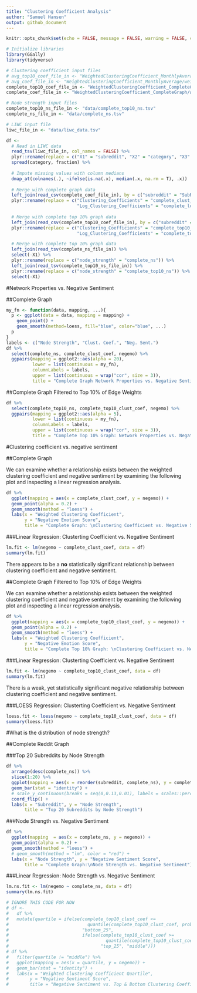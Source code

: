 ```yaml
---
title: "Clustering Coefficient Analysis"
author: "Samuel Hansen"
output: github_document
---
```


```r
knitr::opts_chunk$set(echo = FALSE, message = FALSE, warning = FALSE, cache = TRUE)
```

```r
# Initialize libraries 
library(GGally)
library(tidyverse)

# Clustering coefficient input files 
# avg_top10_coef_file_in <- "WeightedClusteringCoefficient_MonthlyAverageTop10/weightedClusteringCoefficients.csv"
# avg_coef_file_in <- "WeightedClusteringCoefficient_MonthlyAverage/weightedClusteringCoefficients.csv"
complete_top10_coef_file_in <- "WeightedClusteringCoefficient_CompleteGraphTop10/weightedClusteringCoefficients.csv"
complete_coef_file_in <- "WeightedClusteringCoefficient_CompleteGraph/weightedClusteringCoefficients.csv"

# Node strength input files 
complete_top10_ns_file_in <- "data/complete_top10_ns.tsv"
complete_ns_file_in <- "data/complete_ns.tsv"

# LIWC input file 
liwc_file_in <- "data/liwc_data.tsv"

df <-
  # Read in LIWC data 
  read_tsv(liwc_file_in, col_names = FALSE) %>%
  plyr::rename(replace = c("X1" = "subreddit", "X2" = "category", "X3" = "fraction")) %>%
  spread(category, fraction) %>%
  
  # Impute missing values with column medians 
  dmap_at(colnames(.), ~ifelse(is.na(.x), median(.x, na.rm = T), .x))  %>%
  
  # Merge with complete graph data 
  left_join(read_csv(complete_coef_file_in), by = c("subreddit" = "SubReddit_Name")) %>%
  plyr::rename(replace = c("Clustering_Coefficients" = "complete_clust_coef", 
                           "Log_Clustering_Coefficients" = "complete_log_clust_coef")) %>%
  
  # Merge with complete top 10% graph data 
  left_join(read_csv(complete_top10_coef_file_in), by = c("subreddit" = "SubReddit_Name")) %>%
  plyr::rename(replace = c("Clustering_Coefficients" = "complete_top10_clust_coef", 
                           "Log_Clustering_Coefficients" = "complete_top10_log_clust_coef")) %>%

  # Merge with complete top 10% graph data 
  left_join(read_tsv(complete_ns_file_in)) %>%
  select(-X1) %>%
  plyr::rename(replace = c("node_strength" = "complete_ns")) %>% 
  left_join(read_tsv(complete_top10_ns_file_in)) %>%
  plyr::rename(replace = c("node_strength" = "complete_top10_ns")) %>% 
  select(-X1)
```

#Network Properties vs. Negative Sentiment 

##Complete Graph 
```r
my_fn <- function(data, mapping, ...){
  p <- ggplot(data = data, mapping = mapping) + 
    geom_point() + 
    geom_smooth(method=loess, fill="blue", color="blue", ...) 
  p
}
labels <- c("Node Strength", "Clust. Coef.", "Neg. Sent.")
df %>%
  select(complete_ns, complete_clust_coef, negemo) %>%
  ggpairs(mapping = ggplot2::aes(alpha = 20),
          lower = list(continuous = my_fn),
          columnLabels = labels,
          upper = list(continuous = wrap("cor", size = 3)),
          title = "Complete Graph Network Properties vs. Negative Sentiment")
```

##Complete Graph Filtered to Top 10% of Edge Weights
```r
df %>%
  select(complete_top10_ns, complete_top10_clust_coef, negemo) %>%
  ggpairs(mapping = ggplot2::aes(alpha = 5),
          lower = list(continuous = my_fn),
          columnLabels = labels,
          upper = list(continuous = wrap("cor", size = 3)),
          title = "Complete Top 10% Graph: Network Properties vs. Negative Sentiment")
```

#Clustering coefficient vs. negative sentiment

##Complete Graph 

We can examine whether a relationship exists between the weighted clustering
coefficient and negative sentiment by examining the following plot and 
inspecting a linear regression analysis. 
```r
df %>%
  ggplot(mapping = aes(x = complete_clust_coef, y = negemo)) +
  geom_point(alpha = 0.2) +
  geom_smooth(method = "loess") +
  labs(x = "Weighted Clustering Coefficient", 
       y = "Negative Emotion Score",
       title = "Complete Graph: \nClustering Coefficient vs. Negative Sentiment") 
```

###Linear Regression: Clusterting Coefficient vs. Negative Sentiment 

```r
lm.fit <- lm(negemo ~ complete_clust_coef, data = df)
summary(lm.fit)
```

There appears to be a **no** statistically significant relationship
between clustering coefficient and negative sentiment. 

##Complete Graph Filtered to Top 10% of Edge Weights 

We can examine whether a relationship exists between the weighted clustering
coefficient and negative sentiment by examining the following plot and 
inspecting a linear regression analysis. 
```r
df %>%
  ggplot(mapping = aes(x = complete_top10_clust_coef, y = negemo)) +
  geom_point(alpha = 0.2) +
  geom_smooth(method = "loess") +
  labs(x = "Weighted Clustering Coefficient", 
       y = "Negative Emotion Score",
       title = "Complete Top 10% Graph: \nClustering Coefficient vs. Negative Sentiment") 
```

###Linear Regression: Clusterting Coefficient vs. Negative Sentiment 

```r
lm.fit <- lm(negemo ~ complete_top10_clust_coef, data = df)
summary(lm.fit)
```

There is a weak, yet statistically significant negative relationship 
between clustering coefficient and negative sentiment. 

###LOESS Regression: Clusterting Coefficient vs. Negative Sentiment 

```r
loess.fit <- loess(negemo ~ complete_top10_clust_coef, data = df)
summary(loess.fit)
```

#What is the distribution of node strength? 

##Complete Reddit Graph 

###Top 20 Subreddits by Node Strength 
```r
df %>% 
  arrange(desc(complete_ns)) %>%
  slice(1:20) %>%
  ggplot(mapping = aes(x = reorder(subreddit, complete_ns), y = complete_ns)) +
  geom_bar(stat = "identity") +
  # scale_y_continuous(breaks = seq(0,0.13,0.01), labels = scales::percent) +
  coord_flip() +
  labs(x = "Subreddit", y = "Node Strength",
       title = "Top 20 Subreddits by Node Strength")
```

###Node Strength vs. Negative Sentiment 
```r
df %>%
  ggplot(mapping  = aes(x = complete_ns, y = negemo)) +
  geom_point(alpha = 0.2) +
  geom_smooth(method = "loess") +
  # geom_smooth(method = "lm", color = "red") + 
  labs(x = "Node Strength", y = "Negative Sentiment Score",
       title = "Complete Graph:\nNode Strength vs. Negative Sentiment")
```

###Linear Regression: Node Strength vs. Negative Sentiment 

```r
lm.ns.fit <- lm(negemo ~ complete_ns, data = df)
summary(lm.ns.fit)
```


```r
# IGNORE THIS CODE FOR NOW 
# df <-
#   df %>%
#   mutate(quartile = ifelse(complete_top10_clust_coef <= 
#                              quantile(complete_top10_clust_coef, prob = .25, na.rm = T),
#                            "bottom_25",
#                            ifelse(complete_top10_clust_coef >= 
#                                     quantile(complete_top10_clust_coef, prob = .75, na.rm = T),
#                                   "top_25", "middle")))
# df %>%
#   filter(quartile != "middle") %>%
#   ggplot(mapping = aes(x = quartile, y = negemo)) +
#   geom_bar(stat = "identity") +
#   labs(x = "Weighted Clustering Coefficient Quartile",
#        y = "Negative Sentiment Score",
#        title = "Negative Sentiment vs. Top & Bottom Clustering Coefficient Quartiles")
```
